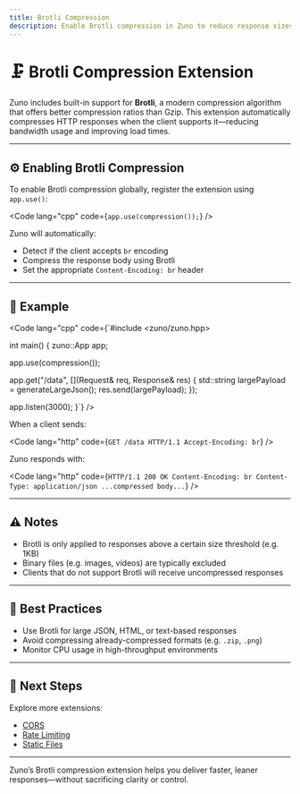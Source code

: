 ```yaml
---
title: Brotli Compression
description: Enable Brotli compression in Zuno to reduce response sizes and improve performance.
---
```


# 🗜️ Brotli Compression Extension

Zuno includes built-in support for **Brotli**, a modern compression algorithm that offers better compression ratios than Gzip. This extension automatically compresses HTTP responses when the client supports it—reducing bandwidth usage and improving load times.

---

## ⚙️ Enabling Brotli Compression

To enable Brotli compression globally, register the extension using `app.use()`:

<Code
  lang="cpp"
  code={`app.use(compression());`}
/>

Zuno will automatically:

- Detect if the client accepts `br` encoding
- Compress the response body using Brotli
- Set the appropriate `Content-Encoding: br` header

---

## 🧪 Example

<Code
  lang="cpp"
  code={`#include <zuno/zuno.hpp>

int main() {
  zuno::App app;

  app.use(compression());

  app.get("/data", [](Request& req, Response& res) {
    std::string largePayload = generateLargeJson();
    res.send(largePayload);
  });

  app.listen(3000);
}`}
/>

When a client sends:

<Code
  lang="http"
  code={`GET /data HTTP/1.1
Accept-Encoding: br`}
/>

Zuno responds with:

<Code
  lang="http"
  code={`HTTP/1.1 200 OK
Content-Encoding: br
Content-Type: application/json
...compressed body...`}
/>

---

## ⚠️ Notes

- Brotli is only applied to responses above a certain size threshold (e.g. 1KB)
- Binary files (e.g. images, videos) are typically excluded
- Clients that do not support Brotli will receive uncompressed responses

---

## 🧭 Best Practices

- Use Brotli for large JSON, HTML, or text-based responses
- Avoid compressing already-compressed formats (e.g. `.zip`, `.png`)
- Monitor CPU usage in high-throughput environments

---

## 🧭 Next Steps

Explore more extensions:

- [CORS](/extensions/cors)
- [Rate Limiting](/extensions/rate-limiting)
- [Static Files](/extensions/static-files)

---

Zuno’s Brotli compression extension helps you deliver faster, leaner responses—without sacrificing clarity or control.
